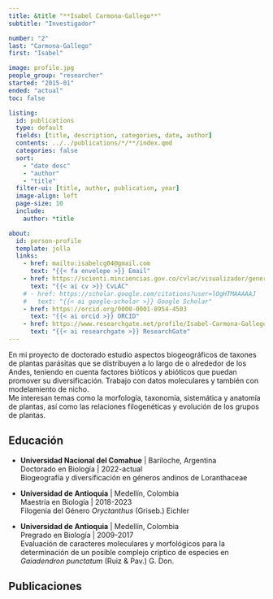 ```yaml
---
title: &title "**Isabel Carmona-Gallego**"
subtitle: "Investigador"

number: "2"
last: "Carmona-Gallego"
first: "Isabel"

image: profile.jpg
people_group: "researcher"
started: "2015-01"
ended: "actual"
toc: false

listing: 
  id: publications
  type: default
  fields: [title, description, categories, date, author]
  contents: ../../publications/*/**/index.qmd
  categories: false
  sort:
    - "date desc"
    - "author"
    - "title"
  filter-ui: [title, author, publication, year]
  image-align: left
  page-size: 10
  include:
    author: *title

about:
  id: person-profile
  template: jolla
  links:
    - href: mailto:isabelcg04@gmail.com
      text: "{{< fa envelope >}} Email"
    - href: https://scienti.minciencias.gov.co/cvlac/visualizador/generarCurriculoCv.do?cod_rh=0000122926
      text: "{{< ai cv >}} CvLAC"
    # - href: https://scholar.google.com/citations?user=lOgHTMAAAAAJ
    #   text: "{{< ai google-scholar >}} Google Scholar"
    - href: https://orcid.org/0000-0001-8954-4503
      text: "{{< ai orcid >}} ORCID"
    - href: https://www.researchgate.net/profile/Isabel-Carmona-Gallego
      text: "{{< ai researchgate >}} ResearchGate"
---
```


:::{#person-profile}
:::

En mi proyecto de doctorado estudio aspectos biogeográficos de taxones de plantas parásitas que se distribuyen a lo largo de o alrededor de los Andes, teniendo en cuenta factores bióticos y abióticos que puedan promover su diversificación. Trabajo con datos moleculares y también con modelamiento de nicho.\
Me interesan temas como la morfología, taxonomía, sistemática y anatomía de plantas, así como las relaciones filogenéticas y evolución de los grupos de plantas.

## Educación

-   **Universidad Nacional del Comahue** \| Bariloche, Argentina\
    Doctorado en Biología \| 2022-actual\
    Biogeografía y diversificación en géneros andinos de Loranthaceae

-   **Universidad de Antioquia** \| Medellín, Colombia\
    Maestría en Biología \| 2018-2023\
    Filogenia del Género *Oryctanthus* (Griseb.) Eichler

-   **Universidad de Antioquia** \| Medellín, Colombia\
    Pregrado en Biología \| 2009-2017\
    Evaluación de caracteres moleculares y morfológicos para la determinación de un posible complejo críptico de especies en *Gaiadendron punctatum* (Ruiz & Pav.) G. Don.

## Publicaciones

::: {#publications}
:::